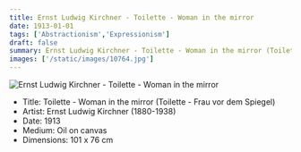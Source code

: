 ```yaml
---
title: Ernst Ludwig Kirchner - Toilette - Woman in the mirror
date: 1913-01-01
tags: ['Abstractionism','Expressionism']
draft: false
summary: Ernst Ludwig Kirchner - Toilette - Woman in the mirror (Toilette - Frau vor dem Spiegel)
images: ['/static/images/10764.jpg']
---
```


![Ernst Ludwig Kirchner - Toilette - Woman in the mirror](/static/images/10764.jpg)

* Title: Toilette - Woman in the mirror (Toilette - Frau vor dem Spiegel)
* Artist: Ernst Ludwig Kirchner (1880-1938)
* Date: 1913
* Medium: Oil on canvas
* Dimensions: 101 x 76 cm



